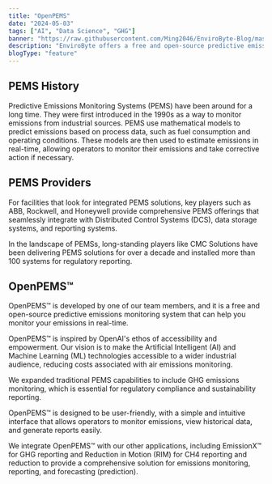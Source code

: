 ```yaml
---
title: "OpenPEMS"
date: "2024-05-03"
tags: ["AI", "Data Science", "GHG"]
banner: "https://raw.githubusercontent.com/Ming2046/EnviroByte-Blog/master/images/PredictiveEmissions.jpg"
description: "EnviroByte offers a free and open-source predictive emission monitoring system that can help you monitor your emissions in real-time."
blogType: "feature"
---
```


## PEMS History

Predictive Emissions Monitoring Systems (PEMS) have been around for a long time. They were first introduced in the 1990s as a way to monitor emissions from industrial sources.
PEMS use mathematical models to predict emissions based on process data, such as fuel consumption and operating conditions.
These models are then used to estimate emissions in real-time, allowing operators to monitor their emissions and take corrective action if necessary.

## PEMS Providers

For facilities that look for integrated PEMS solutions, key players such as ABB, Rockwell, and Honeywell provide comprehensive PEMS offerings that seamlessly integrate with Distributed Control Systems (DCS), data storage systems, and reporting systems.

In the landscape of PEMSs, long-standing players like CMC Solutions have been delivering PEMS solutions for over a decade and installed more than 100 systems for regulatory reporting.

## OpenPEMS&trade;

OpenPEMS&trade; is developed by one of our team members, and it is a free and open-source predictive emissions monitoring system that can help you monitor your emissions in real-time.

OpenPEMS™ is inspired by OpenAI's ethos of accessibility and empowerment. Our vision is to make the Artificial Intelligent (AI) and Machine Learning (ML) technologies
accessible to a wider industrial audience, reducing costs associated with air emissions monitoring.

We expanded traditional PEMS capabilities to include GHG emissions monitoring, which is essential for regulatory compliance and sustainability reporting.

OpenPEMS™ is designed to be user-friendly, with a simple and intuitive interface that allows operators to monitor emissions, view historical data, and generate reports easily.

We integrate OpenPEMS™ with our other applications, including EmissionX&trade; for GHG reporting and Reduction in Motion (RIM) for CH4 reporting and reduction
to provide a comprehensive solution for emissions monitoring, reporting, and forecasting (prediction).
